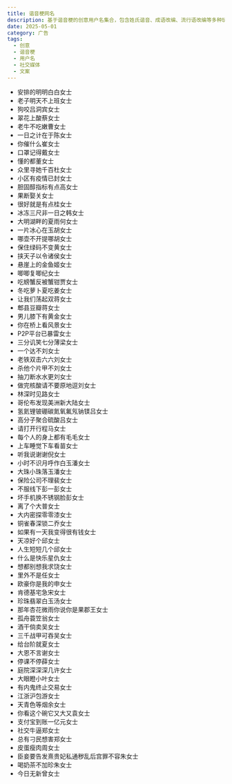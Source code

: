 ```yaml
---
title: 谐音梗网名
description: 基于谐音梗的创意用户名集合，包含姓氏谐音、成语改编、流行语改编等多种玩法，为社交媒体用户名提供灵感
date: 2025-05-01
category: 广告
tags:
  - 创意
  - 谐音梗
  - 用户名
  - 社交媒体
  - 文案
---
```


- 安排的明明白白女士
- 老子明天不上班女士
- 狗咬吕洞宾女士
- 翠花上酸蔡女士
- 老牛不吃嫩曹女士
- 一日之计在于陈女士
- 你催什么崔女士
- 口罩记得戴女士
- 懂的都董女士
- 众里寻她千百杜女士
- 小区有疫情已封女士
- 胆固醇指标有点高女士
- 果断娶关女士
- 很好就是有点桂女士
- 冰冻三尺非一日之韩女士
- 大明湖畔的夏雨何女士
- 一片冰心在玉胡女士
- 哪壶不开提哪胡女士
- 保住绿码不变黄女士
- 挟天子以令诸侯女士
- 悬崖上的金鱼姬女士
- 唧唧复唧纪女士
- 吃螃蟹反被蟹钳贾女士
- 冬吃萝卜夏吃姜女士
- 让我们荡起双蒋女士
- 郫县豆瓣蒋女士
- 男儿膝下有黄金女士
- 你在桥上看风景女士
- P2P平台已暴雷女士
- 三分讥笑七分薄梁女士
- 一个达不刘女士
- 老铁双击六六刘女士
- 杀他个片甲不刘女士
- 抽刀断水水更刘女士
- 做完核酸请不要原地逗刘女士
- 林深时见路女士
- 哥伦布发现美洲新大陆女士
- 氢氦锂铍硼碳氮氧氟氖钠镁吕女士
- 高分子聚合硫酸吕女士
- 请打开行程马女士
- 每个人的身上都有毛毛女士
- 上车睡觉下车看苗女士
- 听我说谢谢倪女士
- 小时不识月呼作白玉潘女士
- 大珠小珠落玉潘女士
- 保险公司不理裴女士
- 不服线下彭一彭女士
- 坏手机换不锈钢脸彭女士
- 离了个大普女士
- 大内密探零零漆女士
- 铜雀春深锁二乔女士
- 如果有一天我变得很有钱女士
- 天凉好个邱女士
- 人生短短几个邱女士
- 什么是快乐星仇女士
- 想都别想我求饶女士
- 里外不是任女士
- 欧豪你是我的申女士
- 肯德基宅急宋女士
- 珍珠翡翠白玉汤女士
- 那年杏花微雨你说你是果郡王女士
- 孤舟蓑笠翁女士
- 酒干倘卖吴女士
- 三千战甲可吞吴女士
- 给台阶就夏女士
- 大恩不言谢女士
- 停课不停薛女士
- 庭院深深深几许女士
- 大眼瞪小叶女士
- 有内鬼终止交易女士
- 江浙沪包游女士
- 天青色等烟余女士
- 你看这个碗它又大又袁女士
- 支付宝到账一亿元女士
- 社交牛逼郑女士
- 总有刁民想害郑女士
- 皮蛋瘦肉周女士
- 臣妾要告发熹贵妃私通秽乱后宫罪不容朱女士
- 喝奶茶不加珍朱女士
- 今日无新曾女士